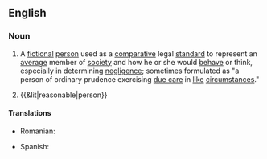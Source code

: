 {{also|reasonable-person}}
==English==
{{wikipedia|Reasonable man}}

===Noun===
{{en-noun|head=[[reasonable]] [[person]]|reasonable people}}

# {{context|legal|lang=en}} A [[fictional]] [[person]] used as a [[comparative]] legal [[standard]] to represent an [[average]] member of [[society]] and how he or she would [[behave]] or think, especially in determining [[negligence]]; sometimes formulated as "a person of ordinary prudence exercising [[standard of care|due care]] in [[like]] [[circumstances]]."
# {{&lit|reasonable|person}}

====Translations====
{{trans-top|a fictional person used as a comparative legal standard to represent an average member of society}}
* Romanian: {{t-|ro|persoană rezonabilă}}
{{trans-mid}}
* Spanish: {{t-|es|persona razonable|f}}
{{trans-bottom}}